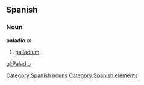 == Spanish == {{wikipediaAlt|palladium}}
=== Noun ===
'''paladio''' ''m''
# [[palladium]]

[[Category:Spanish nouns]]
[[Category:Spanish elements]]

[[gl:Paladio]]